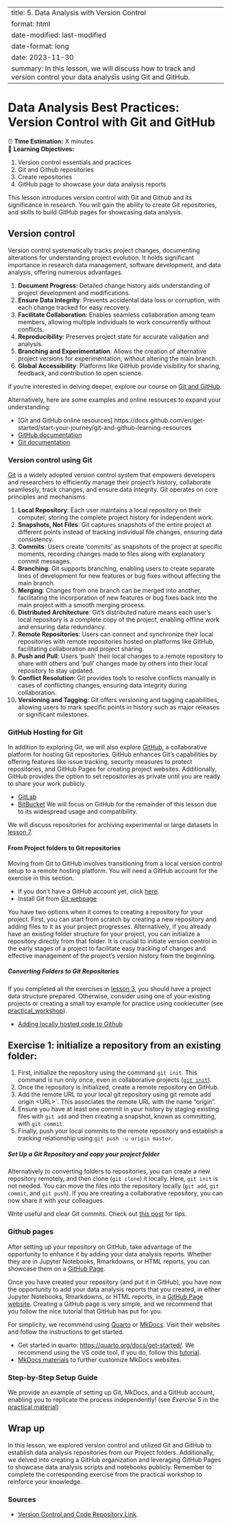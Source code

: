 ﻿---
title: 5. Data Analysis with Version Control
format: html
date-modified: last-modified
date-format: long
date: 2023-11-30
summary: In this lesson, we will discuss how to track and version control your data analysis using Git and GitHub.
---
# Data Analysis Best Practices: Version Control with Git and GitHub

:::{.callout-note title="Course Overview"}

⏰ **Time Estimation:** X minutes  
💬 **Learning Objectives:**    

1. Version control essentials and practices
2. Git and Github repositories
3. Create repositories
4. GitHub page to showcase your data analysis reports
:::

This lesson introduces version control with Git and Github and its significance in research. You will gain the ability to create Git repositories, and skills to build GitHub pages for showcasing data analysis.

## Version control

Version control systematically tracks project changes, documenting alterations for understanding project evolution. It holds significant importance in research data management, software development, and data analysis, offering numerous advantages.

:::{.callout-note title="Advantages of using version control"}

1. **Document Progress**: Detailed change history aids understanding of project development and modifications.
2. **Ensure Data Integrity**:  Prevents accidental data loss or corruption, with each change tracked for easy recovery.
3. **Facilitate Collaboration**: Enables seamless collaboration among team members, allowing multiple individuals to work concurrently without conflicts.
4. **Reproducibility**: Preserves project state for accurate validation and analysis.
5. **Branching and Experimentation**: Allows the creation of alternative project versions for experimentation, without altering the main branch.
6. **Global Accessibility**:  Platforms like GitHub provide visibility for sharing, feedback, and contribution to open science.
:::

:::{.callout-tip title="Take our course on Git & Github"}
if you're interested in delving deeper, explore our course on [Git and GitHub](https://heads.ku.dk/course/git_github).

Alternatively, here are some examples and online resources to expand your understanding:

- [Git and GitHub online resources] https://docs.github.com/en/get-started/start-your-journey/git-and-github-learning-resources
- [GitHub documentation](https://docs.github.com/get-started)
- [Git documentation](https://git-scm.com/doc)
:::

### Version control using Git

[Git](https://git-scm.com/about) is a widely adopted version control system that empowers developers and researchers to efficiently manage their project's history, collaborate seamlessly, track changes, and ensure data integrity. Git operates on core principles and mechanisms:

1. **Local Repository**: Each user maintains a local repository on their computer, storing the complete project history for independent work.
2. **Snapshots, Not Files**: Git captures snapshots of the entire project at different points instead of tracking individual file changes, ensuring data consistency.
3. **Commits**: Users create 'commits' as snapshots of the project at specific moments, recording changes made to files along with explanatory commit messages.
4. **Branching**: Git supports branching, enabling users to create separate lines of development for new features or bug fixes without affecting the main branch.
5. **Merging**: Changes from one branch can be merged into another, facilitating the incorporation of new features or bug fixes back into the main project with a smooth merging process.
6. **Distributed Architecture**: Git's distributed nature means each user's local repository is a complete copy of the project, enabling offline work and ensuring data redundancy.
7. **Remote Repositories**: Users can connect and synchronize their local repositories with remote repositories hosted on platforms like GitHub, facilitating collaboration and project sharing.
8. **Push and Pull**: Users 'push' their local changes to a remote repository to share with others and 'pull' changes made by others into their local repository to stay updated.
9. **Conflict Resolution**: Git provides tools to resolve conflicts manually in cases of conflicting changes, ensuring data integrity during collaboration.
10. **Versioning and Tagging**: Git offers versioning and tagging capabilities, allowing users to mark specific points in history such as major releases or significant milestones.

### GitHub Hosting for Git

In addition to exploring Git, we will also explore [GitHub](https://github.com/), a collaborative platform for hosting Git repositories. GitHub enhances Git's capabilities by offering features like issue tracking, security measures to protect repositories, and GitHub Pages for creating project websites. Additionally, GitHub provides the option to set repositories as private until you are ready to share your work publicly. 

:::{.callout-note title="Alternatives flows for collaborative projects"}
- [GitLab](https://about.gitlab.com/)
- [BitBucket](https://bitbucket.org/) 
We will focus on GitHub for the remainder of this lesson due to its widespread usage and compatibility.
:::

:::{.callout-warning}
We will discuss repositories for archiving experimental or large datasets in [lesson 7](./07_repos.qmd). 
:::

#### From Project folders to Git repositories 

Moving from Git to GitHub involves transitioning from a local version control setup to a remote hosting platform. You will need a GitHub account for the exercise in this section.

:::{.callout-tip title="Create a GitHub account"}
- If you don't have a GitHub account yet, click [here](https://github.com/signup).
- Install Git from [Git webpage](https://git-scm.com/downloads)
:::

You have two options when it comes to creating a repository for your project. First, you can start from scratch by creating a new repository and adding files to it as your project progresses. Alternatively, if you already have an existing folder structure for your project, you can initialize a repository directly from that folder. It is crucial to initiate version control in the early stages of a project  to facilitate easy tracking of changes and effective management of the project's version history from the beginning. 

##### Converting Folders to Git Repositories
If you completed all the exercises in [lesson 3](./03_DOD.qmd), you should have a project data structure prepared. Otherwise, consider using one of your existing projects or creating a small toy example for practice using cookiecutter (see [practical_workshop](./practical_workshop.qmd)). 

:::{.callout-note title="Github documentation link"}
- [Adding locally hosted code to Github](https://docs.github.com/en/migrations/importing-source-code/using-the-command-line-to-import-source-code/adding-locally-hosted-code-to-github)
:::

:::{.callout-exercise}
# Exercise 1: initialize a repository from an existing folder:
1. First, initialize the repository using the command `git init`. This command is run only once, even in collaborative projects ([`git init`](https://git-scm.com/docs/git-init)).
2. Once the repository is initialized, create a remote repository on GitHub.
3. Add the remote URL to your local git repository using git remote add origin \<URL\>`. This associates the remote URL with the name "origin".
4. Ensure you have at least one commit in your history by staging existing files with `git add` and then creating a snapshot, known as committing, with `git commit`.
5. Finally, push your local commits to the remote repository and establish a tracking relationship using `git push -u origin master`.
:::

##### Set Up a Git Repository and copy your project folder

Alternatively to converting folders to repositories, you can create a new repository remotely, and then clone (`git clone`) it locally. Here, `git init` is not needed. You can move the files into the repository locally (`git add`, `git commit`, and `git push`). If you are creating a collaborative repository, you can now share it with your colleagues. 

:::{.callout-tip title="Tips to write good commit messages"}

Write useful and clear Git commits. Check out [this post](https://www.conventionalcommits.org/en/v1.0.0/) for tips. 
:::

### Github pages

After setting up your repository on GitHub, take advantage of the opportunity to enhance it by adding your data analysis reports. Whether they are in Jupyter Notebooks, Rmarkdowns, or HTML reports, you can showcase them on a [GitHub Page](https://pages.github.com/). 

Once you have created your repository (and put it in GitHub), you have now the opportunity to add your data analysis reports that you created, in either Jupyter Notebooks, Rmarkdowns, or HTML reports, in a [GitHub Page website](https://pages.github.com/). Creating a GitHub page is very simple, and we recommend that you follow the nice tutorial that GitHub has put for you.

For simplicity, we recommend using [Quarto](https://quarto.org/) or [MkDocs](https://www.mkdocs.org/). Visit their websites and follow the instructions to get started. 

:::{.callout-note title="Tutorial links"}
- Get started in quarto: <https://quarto.org/docs/get-started/>. We recommend using the VS code tool, if you do, follow this [tutorial](https://quarto.org/docs/get-started/hello/vscode.html). 
- [MkDocs materials](https://squidfunk.github.io/mkdocs-material/) to further customize MkDocs websites. 
:::

### Step-by-Step Setup Guide

We provide an example of setting up Git, MkDocs, and a GitHub account, enabling you to replicate the process independently! (see *Exercise 5* in the [practical material](./practical_workshop.qmd))

## Wrap up

In this lesson, we explored version control and utilized Git and GitHub to establish data analysis repositories from our Project folders. Additionally, we delved into creating a GitHub organization and leveraging GitHub Pages to showcase data analysis scripts and notebooks publicly. Remember to complete the corresponding exercise from the practical workshop to reinforce your knowledge.

### Sources
-  [Version Control and Code Repository Link](https://guides.library.jhu.edu/c.php?g=1096705&p=8066729).
